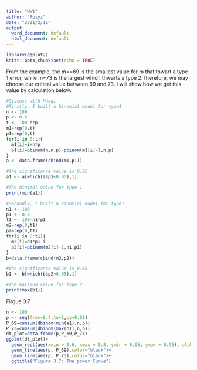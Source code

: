 ---
title: "HW1"
author: "Ruiyi"
date: "2021/2/11"
output:
  word_document: default
  html_document: default
---

```{r setup, include=FALSE}
library(ggplot2)
knitr::opts_chunk$set(echo = TRUE)
```

From the example, the m==69 is the smallest value for m that thwart a type 1 error, while m=73 is the largest which thwarts a type 2.Therefore, we may choose our critical value between 69 and 73. I will show how we get this value by calculation below.

```{r}
#Discuss with Haoqi
#Firstly, I built a binomial model for type1
n <- 100
p <- 0.6
t <- 100-n*p
m1=rep(0,t)
p1=rep(0,t)
for(i in 0:t){
  m1[i]=i+n*p
  p1[i]=pbinom(n,n,p)-pbinom(m1[i]-1,n,p)
}
a <- data.frame(cbind(m1,p1))
```

```{r}
#the significance value is 0.05
a1 <- a[which(a$p1<0.05),1]
```

```{r}
#The minimal value for type 1
print(min(a1))
```

```{r}
#Secondly, I built a binomial model for type1
n1 <- 100
p1 <- 0.8
t1 <- 100-n1*p1
m2=rep(0,t1)
p2=rep(0,t1)
for(i in 0:t1){
  m2[i]=n1*p1-i
  p2[i]=pbinom(m2[i]-1,n1,p1)
}
b=data.frame(cbind(m2,p2))
```

```{r}
#the significance value is 0.05
b1 <- b[which(b$p2<0.05),1]
```

```{r,echo=FALSE}
#The maximum value for type 2
print(max(b1))
```

Firgue 3.7

```{r}
  
n <- 100
p <- seq(from=0.4,to=1,by=0.01)
P_69=cumsum(dbinom(min(a1),n,p))
P_73=cumsum(dbinom(max(b1),n,p))
dt_plot=data.frame(p,P_69,P_73)
ggplot(dt_plot)+
  geom_rect(aes(xmin = 0.6, xmax = 0.8, ymin = 0.05, ymax = 0.95), alpha = 0.5,color="black", fill=NA)+
  geom_line(aes(p, P_69),color="black")+
  geom_line(aes(p, P_73),color="black")+
  ggtitle("Figure 3.7: The power Curve")   


```


